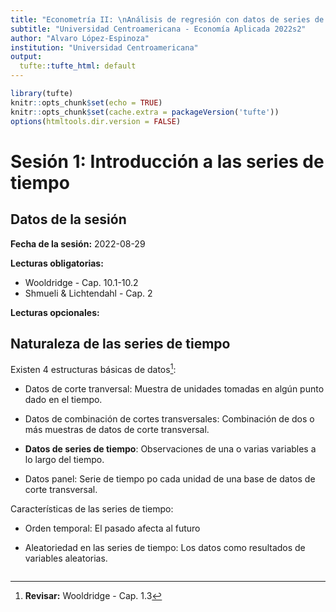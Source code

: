 ```yaml
---
title: "Econometría II: \nAnálisis de regresión con datos de series de tiempo"
subtitle: "Universidad Centroamericana - Economía Aplicada 2022s2"
author: "Alvaro López-Espinoza"
institution: "Universidad Centroamericana"
output:
  tufte::tufte_html: default
---
```


```r
library(tufte)
knitr::opts_chunk$set(echo = TRUE)
knitr::opts_chunk$set(cache.extra = packageVersion('tufte'))
options(htmltools.dir.version = FALSE)
```

# Sesión 1: Introducción a las series de tiempo

## Datos de la sesión

**Fecha de la sesión:** 2022-08-29

**Lecturas obligatorias:**

- Wooldridge - Cap. 10.1-10.2
- Shmueli & Lichtendahl - Cap. 2

**Lecturas opcionales:**


## Naturaleza de las series de tiempo

Existen 4 estructuras básicas de datos^[**Revisar:** Wooldridge - Cap. 1.3]: 

- Datos de corte tranversal: Muestra de unidades tomadas en algún punto dado en el tiempo. 

- Datos de combinación de cortes transversales: Combinación de dos o más muestras de datos de corte transversal.

- **Datos de series de tiempo**: Observaciones de una o varias variables a lo largo del tiempo.

- Datos panel: Serie de tiempo po cada unidad de una base de datos de corte transversal.

Características de las series de tiempo:

- Orden temporal: El pasado afecta al futuro

- Aleatoriedad en las series de tiempo: Los datos como resultados de variables aleatorias.








```marginfigure


```









